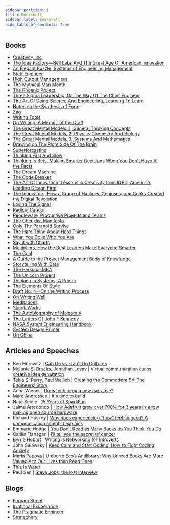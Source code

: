 ```yaml
---
sidebar_position: 1
title: Bookshelf
sidebar_label: Bookshelf
hide_table_of_contents: True
---
```


## Books

- [Creativity, Inc](https://www.amazon.ca/Creativity-Inc-Overcoming-Unseen-Inspiration/dp/0307361179/ref=sr_1_1?crid=3V1IRE4NVW88E&keywords=Creativity%2C+Inc&qid=1661032851&sprefix=creativity%2C+inc%2Caps%2C108&sr=8-1)
- [The Idea Factory—Bell Labs And The Great Age Of American Innovation](https://www.amazon.ca/Idea-Factory-Great-American-Innovation/dp/0143122797/ref=sr_1_1?crid=3OOQ8ACDIMNNT&keywords=The+Idea+Factory&qid=1661032870&sprefix=the+idea+factory%2Caps%2C86&sr=8-1)
- [An Elegant Puzzle, Systems of Engineering Management](https://www.amazon.ca/Elegant-Puzzle-Systems-Engineering-Management/dp/B07SH17YV4/ref=sr_1_1?crid=23PCE7GD717OK&keywords=an+elegant+puzzle&qid=1661032888&sprefix=an+elegant+puzzle%2Caps%2C102&sr=8-1)
- [Staff Engineer](https://www.amazon.ca/Staff-Engineer-Leadership-beyond-management/dp/1736417916/ref=tmm_pap_swatch_0?_encoding=UTF8&qid=1661032904&sr=1-1)
- [High Output Management](https://www.amazon.ca/High-Output-Management-Andrew-Grove/dp/0679762884/ref=sr_1_1?crid=24KC4Z2AV1DLA&keywords=High+Output+Management&qid=1661032920&s=books&sprefix=high+output+management%2Cstripbooks%2C76&sr=1-1)
- [The Mythical Man Month](https://www.amazon.ca/Mythical-Man-Month-Software-Engineering-Anniversary/dp/0201835959/ref=sr_1_1?keywords=the+mythical+man+month&qid=1661032935&s=books&sprefix=the+mythica%2Cstripbooks%2C103&sr=1-1)
- [The Phoenix Project](https://www.amazon.ca/Phoenix-Project-DevOps-Helping-Business/dp/1942788290/ref=sr_1_1?keywords=the+phoenix+project&qid=1661032948&s=books&sprefix=the+phoen%2Cstripbooks%2C107&sr=1-1)
- [Three Sigma Leadership, Or The Way Of The Chief Engineer](https://www.amazon.ca/Three-Sigma-Leadership-Engineer-Engineers/dp/B08CM6663R/ref=sr_1_1?crid=NT9UA8IKPPC6&keywords=Three+Sigma+Leadership&qid=1661032960&s=books&sprefix=three+sigma+leadership%2Cstripbooks%2C123&sr=1-1)
- [The Art Of Doing Science And Engineering, Learning To Learn](https://www.amazon.ca/Art-Doing-Science-Engineering-Learning-ebook/dp/B088TMLQDC/ref=sr_1_1?crid=1DV5D8A2LER42&keywords=The+Art+Of+Doing+Science+And+Engineering&qid=1661032977&s=books&sprefix=the+art+of+doing+science+and+engineering%2Cstripbooks%2C76&sr=1-1)
- [Notes on the Synthesis of Form](https://www.amazon.ca/Notes-Synthesis-Form-Christopher-Alexander/dp/0674627512/ref=sr_1_1?crid=GH8CT5NJ0BE9&keywords=Notes+on+the+Synthesis+of+Form&qid=1661032993&s=books&sprefix=notes+on+the+synthesis+of+form%2Cstripbooks%2C82&sr=1-1)
- [Zag](https://www.amazon.ca/ZAG-Strategy-High-Performance-Brands-One-Off-ebook/dp/B0058NXWMM/ref=sr_1_1?crid=MUBM3QTS61K2&keywords=zag&qid=1661033005&s=books&sprefix=zag%2Cstripbooks%2C98&sr=1-1)
- [Writing Tools](https://www.amazon.ca/Writing-Tools-Essential-Strategies-Writer/dp/0316014990/ref=sr_1_1?crid=1CXLR7XMGAJJO&keywords=Writing+Tools&qid=1661033021&s=books&sprefix=writing+tools%2Cstripbooks%2C73&sr=1-1)
- [On Writing: A Memoir of the Craft](https://www.amazon.ca/Writing-Memoir-Craft-Stephen-King/dp/1982159375/ref=sr_1_1?crid=1SUE1SMYK3PMU&keywords=On+Writing%3A+A+Memoir+of+the+Craft&qid=1661033039&s=books&sprefix=on+writing+a+memoir+of+the+craft%2Cstripbooks%2C87&sr=1-1)
- [The Great Mental Models, 1, General Thinking Concepts](https://www.amazon.ca/Great-Mental-Models-Thinking-Concepts/dp/1999449002/ref=sr_1_1?crid=3CL332SSHYJG0&keywords=The+Great+Mental+Models%2C+1%2C+General+Thinking+Concepts&qid=1661033056&s=books&sprefix=the+great+mental+models%2C+1%2C+general+thinking+concepts%2Cstripbooks%2C84&sr=1-1)
- [The Great Mental Models, 2, Physics Chemistry And Biology](https://www.amazon.ca/Great-Mental-Models-Physics-Chemistry/dp/1999449037/ref=sr_1_3?crid=3CL332SSHYJG0&keywords=The+Great+Mental+Models%2C+1%2C+General+Thinking+Concepts&qid=1661033066&s=books&sprefix=the+great+mental+models%2C+1%2C+general+thinking+concepts%2Cstripbooks%2C84&sr=1-3)
- [The Great Mental Models, 3, Systems And Mathematics](https://www.amazon.ca/Great-Mental-Models-Systems-Mathematics/dp/1999449061/ref=sr_1_3?crid=1Y1YS826STNOC&keywords=the+great+mental+models&qid=1661032598&sprefix=the+great+mental+models%2Caps%2C89&sr=8-3)
- [Drawing on The Right Side Of The Brain](https://www.amazon.ca/Drawing-Right-Side-Brain-Definitive/dp/1585429201/ref=sr_1_1?crid=2F2BBRXEX1D0&keywords=Drawing+on+The+Right+Side+Of+The+Brain&qid=1661033083&s=books&sprefix=drawing+on+the+right+side+of+the+brain%2Cstripbooks%2C92&sr=1-1)
- [Superforcasting](https://www.amazon.ca/Superforecasting-Science-Prediction-Philip-Tetlock/dp/0771070543/ref=sr_1_1?crid=EW0ZWTBMFROO&keywords=superforecasting&qid=1661033096&s=books&sprefix=superforecasting%2Cstripbooks%2C80&sr=1-1)
- [Thinking Fast And Slow](https://www.amazon.ca/Thinking-Fast-Slow-Daniel-Kahneman/dp/0385676530/ref=sr_1_1?crid=1JU17L4827P27&keywords=Thinking+Fast+And+Slow&qid=1661033109&s=books&sprefix=thinking+fast+and+slow%2Cstripbooks%2C132&sr=1-1)
- [Thinking In Bets, Making Smarter Decisions When You Don't Have All the Facts](https://www.amazon.ca/Thinking-Bets-Making-Smarter-Decisions/dp/0735216371/ref=sr_1_1?crid=3A8WB2ZW52TBN&keywords=Thinking+In+Bets%2C+Making+Smarter+Decisions+When+You+Don%27t+Have+All+the+Facts&qid=1661033131&s=books&sprefix=thinking+in+bets%2C+making+smarter+decisions+when+you+don%27t+have+all+the+facts%2Cstripbooks%2C87&sr=1-1)
- [The Dream Machine](https://www.amazon.com/Dream-Machine-M-Mitchell-Waldrop/dp/1732265119/ref=sr_1_1?crid=CK2F3E88QN0J&keywords=The+Dream+Machine&qid=1661033160&sprefix=the+dream+machine%2Caps%2C92&sr=8-1)
- [The Code Breaker](https://www.amazon.ca/Code-Breaker-Jennifer-Doudna-Editing/dp/1982115866/ref=sr_1_4?crid=14GORSHFE4B79&keywords=The+Code+Breaker&qid=1661033174&s=books&sprefix=the+code+breaker%2Cstripbooks%2C92&sr=1-4)
- [The Art Of Innovation, Lessons in Creativity from IDEO, America's Leading Design Firm](https://www.amazon.ca/Art-Innovation-Lessons-Creativity-Americas/dp/0385499841/ref=sr_1_1?crid=3TCA47YWFY4GG&keywords=The+Art+Of+Innovation%2C+Lessons+in+Creativity+from+IDEO%2C+America%27s+Leading+Design+Firm&qid=1661033195&s=books&sprefix=the+art+of+innovation%2C+lessons+in+creativity+from+ideo%2C+america%27s+leading+design+firm%2Cstripbooks%2C85&sr=1-1)
- [The Innovators, How a Group of Hackers, Geniuses, and Geeks Created the Digital Revolution](https://www.amazon.ca/Innovators-Hackers-Geniuses-Created-Revolution-ebook/dp/B00JGAS65Q/ref=sr_1_1?crid=1TASXTXHQU7PX&keywords=The+Innovators%2C+How+a+Group+of+Hackers%2C+Geniuses%2C+and+Geeks+Created+the+Digital+Revolution&qid=1661033210&s=books&sprefix=the+innovators%2C+how+a+group+of+hackers%2C+geniuses%2C+and+geeks+created+the+digital+revolution%2Cstripbooks%2C89&sr=1-1)
- [Losing The Signal](https://www.amazon.ca/Losing-Signal-Spectacular-Rise-Blackberry/dp/1443436186/ref=sr_1_1?crid=SWMV1GF25PLN&keywords=Losing+The+Signal&qid=1661033228&s=books&sprefix=losing+the+signal%2Cstripbooks%2C78&sr=1-1)
- [Radical Candor](https://www.amazon.ca/Radical-Candor-Revised-Kick-Ass-Humanity/dp/1250235375/ref=sr_1_1?crid=3VUQ6YG7DC5TK&keywords=Radical+Candor&qid=1661033240&s=books&sprefix=radical+candor%2Cstripbooks%2C88&sr=1-1)
- [Peopleware, Productive Projects and Teams](https://www.amazon.ca/Peopleware-Productive-Projects-Teams-3rd/dp/0321934113/ref=sr_1_1?crid=3IMBLA65D1G0V&keywords=Peopleware%2C+Productive+Projects+and+Teams&qid=1661033270&s=books&sprefix=peopleware%2C+productive+projects+and+teams%2Cstripbooks%2C79&sr=1-1)
- [The Checklist Manifesto](https://www.amazon.ca/Checklist-Manifesto-How-Things-Right/dp/0312430000/ref=sr_1_1?crid=GRBRV8GU3IVZ&keywords=The+Checklist+Manifesto&qid=1661033282&s=books&sprefix=the+checklist+manifesto%2Cstripbooks%2C94&sr=1-1)
- [Only The Paranoid Survive](https://www.amazon.ca/Only-Paranoid-Survive-Exploit-Challenge/dp/0385483821/ref=sr_1_1?crid=1HR95VLY23ZX&keywords=Only+The+Paranoid+Survive&qid=1661033293&s=books&sprefix=only+the+paranoid+survive%2Cstripbooks%2C77&sr=1-1)
- [The Hard Thing About Hard Things](https://www.amazon.ca/Hard-Thing-About-Things-Building/dp/0062273205/ref=sr_1_1?crid=3KF0RE78OLA99&keywords=The+Hard+Thing+About+Hard+Things&qid=1661033307&s=books&sprefix=the+hard+thing+about+hard+things%2Cstripbooks%2C86&sr=1-1)
- [What You Do Is Who You Are](https://www.amazon.ca/What-You-Do-Who-Are/dp/0062871331/ref=sr_1_1?crid=GL7WHGXZF3SY&keywords=What+You+Do+Is+Who+You+Are&qid=1661033320&s=books&sprefix=what+you+do+is+who+you+are%2Cstripbooks%2C86&sr=1-1)
- [Say it with Charts](https://www.amazon.ca/Say-Charts-Executives-Visual-Communication/dp/007136997X/ref=sr_1_1?crid=LAMHB18ODO5X&keywords=Say+it+with+Charts&qid=1661033339&s=books&sprefix=say+it+with+charts%2Cstripbooks%2C77&sr=1-1)
- [Multipliers, How the Best Leaders Make Everyone Smarter](https://www.amazon.ca/Multipliers-Revised-Updated-Leaders-Everyone/dp/0062663070/ref=sr_1_1?crid=2HQLTS3584V0M&keywords=Multipliers%2C+How+the+Best+Leaders+Make+Everyone+Smarter&qid=1661033354&s=books&sprefix=multipliers%2C+how+the+best+leaders+make+everyone+smarter%2Cstripbooks%2C84&sr=1-1)
- [The Goal](https://www.amazon.ca/Goal-Process-Ongoing-Improvement/dp/0884271951/ref=sr_1_1?crid=ZKWDI2CYI7P5&keywords=the+goal&qid=1661033370&s=books&sprefix=the+goal%2Cstripbooks%2C97&sr=1-1)
- [A Guide to the Project Management Body of Knowledge](https://www.amazon.ca/Guide-Project-Management-Knowledge-Pmbok/dp/1628256648/ref=sr_1_1?crid=2Z4JY2A0DYUKV&keywords=A+Guide+to+the+Project+Management+Body+of+Knowledge&qid=1661033381&s=books&sprefix=a+guide+to+the+project+management+body+of+knowledge%2Cstripbooks%2C83&sr=1-1)
- [Storytelling With Data](https://www.amazon.ca/Storytelling-Data-Visualization-Business-Professionals/dp/1119002257/ref=sr_1_1?crid=3HNRVWFY0V29V&keywords=Storytelling+With+Data&qid=1661033396&s=books&sprefix=storytelling+with+data%2Cstripbooks%2C85&sr=1-1)
- [The Personal MBA](https://www.amazon.ca/Personal-MBA-10th-Anniversary/dp/0525543023/ref=sr_1_1?crid=2JLUSH821CD50&keywords=The+Personal+MBA&qid=1661033409&s=books&sprefix=the+personal+mba%2Cstripbooks%2C133&sr=1-1)
- [The Unicorn Project](https://www.amazon.ca/Unicorn-Project-Developers-Disruption-Thriving/dp/1942788762/ref=sr_1_1?crid=1HJUNZAY01QO9&keywords=The+Unicorn+Project&qid=1661033419&s=books&sprefix=the+unicorn+project%2Cstripbooks%2C83&sr=1-1)
- [Thinking in Systems, A Primer](https://www.amazon.ca/Thinking-Systems-Primer-Donella-Meadows/dp/1603580557/ref=sr_1_1?crid=3CLE2F0WPF4GT&keywords=Thinking+in+Systems%2C+A+Primer&qid=1661033437&s=books&sprefix=the+unicorn+project%2Cstripbooks%2C221&sr=1-1)
- [The Elements Of Style](https://www.amazon.ca/Elements-Style-William-Strunk-Jr/dp/020530902X/ref=sr_1_1?crid=2U19EOQ02RIFW&keywords=The+Elements+Of+Style&qid=1661033449&s=books&sprefix=the+elements+of+style%2Cstripbooks%2C103&sr=1-1)
- [Draft No. 4—On the Writing Process](https://www.amazon.ca/Draft-No-4-Writing-Process/dp/0374537976/ref=sr_1_1?crid=10NZ5RTK461UZ&keywords=Draft+No.+4%E2%80%94On+the+Writing+Process&qid=1661033462&s=books&sprefix=draft+no+4+on+the+writing+process%2Cstripbooks%2C88&sr=1-1)
- [On Writing Well](https://www.amazon.ca/Writing-Well-Classic-Guide-Nonfiction/dp/0060891548/ref=sr_1_1?crid=39S2DW7F1GQRG&keywords=On+Writing+Well&qid=1661033474&s=books&sprefix=on+writing+well%2Cstripbooks%2C93&sr=1-1)
- [Meditations](https://www.amazon.ca/Meditations-New-Translation-Marcus-Aurelius/dp/0812968255/ref=sr_1_3?crid=1SQY0KDL9JP7C&keywords=meditations+marcus+aurelius&qid=1661033500&s=books&sprefix=meditations%2Cstripbooks%2C111&sr=1-3)
- [Skunk Works](https://www.amazon.ca/Skunk-Works-Personal-Memoir-Lockheed/dp/0316743003/ref=sr_1_1?crid=2XBWZU5HO6EKG&keywords=Skunk+Works&qid=1661033514&s=books&sprefix=skunk+works%2Cstripbooks%2C115&sr=1-1)
- [The Autobiography of Malcom X](https://www.amazon.ca/Autobiography-Malcolm-X-MALCOLM/dp/0345350685/ref=sr_1_1?crid=3CMH9GRADKJ0L&keywords=the+autobiography+of+malcolm+x&qid=1661033528&s=books&sprefix=the+autobiography+of+malcom+x%2Cstripbooks%2C74&sr=1-1)
- [The Letters Of John F Kennedy](https://www.amazon.ca/Letters-John-F-Kennedy/dp/1608193527/ref=sr_1_1?crid=362CBCEZEV6ZH&keywords=The+Letters+Of+John+F+Kennedy&qid=1661033540&s=books&sprefix=the+letters+of+john+f+kennedy%2Cstripbooks%2C109&sr=1-1)
- [NASA System Engineering Handbook](https://www.amazon.ca/NASA-Systems-Engineering-Handbook-Sp-2016-6105/dp/1680920901/ref=sr_1_1?crid=5J12ZAAOH6WG&keywords=NASA+System+Engineering+Handbook&qid=1661033554&s=books&sprefix=nasa+system+engineering+handbook%2Cstripbooks%2C77&sr=1-1)
- [System Design Primer](https://github.com/donnemartin/system-design-primer)
- [On China](https://www.amazon.ca/China-Henry-Kissinger/dp/0143175920/ref=sr_1_1?crid=13FC3R6ADT8X4&keywords=On+China&qid=1661033565&s=books&sprefix=on+china%2Cstripbooks%2C86&sr=1-1)

## Articles and Speeches

- Ben Horowitz | [Can Do vs. Can't Do Cultures](https://a16z.com/2014/02/06/6147/)
- Melanie S. Brucks, Jonathan Levav | [Virtual communication curbs creative idea generation](https://www.nature.com/articles/s41586-022-04643-y)
- Tekla S. Perry, Paul Wallich | [Creating the Commodore 64: The Engineers’ Story](https://spectrum.ieee.org/amp/commodore-64-2656808350)
- Anna Wiener | [Does tech need a new narrative?](https://www.newyorker.com/news/letter-from-silicon-valley/does-tech-need-a-new-narrative#intcid=_the-new-yorker-amp-bottom-recirc_68941b0d-2a97-4759-b37a-d2e20a1016ca_text2vec1)
- Marc Andressen | [It's time to build](https://future.a16z.com/its-time-to-build/)
- Nate Seidle | [15 Years of SparkFun](https://www.sparkfun.com/news/2571)
- Jaime Arredondo | [How Adafruit grew over 700% for 3 years in a row making open source hardware](https://boldandopen.com/adafruit-case-study/)
- Richard Huskey | [Why does experiencing “flow” feel so good? A communication scientist explains](https://bigthink.com/neuropsych/creative-flow/)
- Emmarie Hodge | [You Don’t Read as Many Books as You Think You Do](https://medium.com/no-echo/you-dont-read-as-many-books-as-you-think-you-do-199440d2cb32#:~:text=According%20to%20the%20Pew%20Research,Americans%20reading%204%20or%20less.)
- Caitlin Flanagan | [I’ll tell you the secret of cancer](https://www.theatlantic.com/health/archive/2021/08/caitlin-flanagan-secret-of-surviving-cancer/619844/)
- Byrne Hobart | [Writing is Networking for Introverts](https://byrnehobart.medium.com/writing-is-networking-for-introverts-5cac14ad4c77)
- John Selawsky | [Keep Calm and Start Coding: How to Fight Coding Anxiety](https://levelup.gitconnected.com/keep-calm-and-start-coding-how-to-fight-coding-anxiety-dee06efd8b9c)
- Maria Popova | [Umberto Eco’s Antilibrary: Why Unread Books Are More Valuable to Our Lives than Read Ones](https://www.themarginalian.org/2015/03/24/umberto-eco-antilibrary/)
- This Is Water
- Paul Sen | [Steve Jobs, the lost interview](https://en.wikipedia.org/wiki/Steve_Jobs:_The_Lost_Interview)

## Blogs

- [Farnam Street](https://fs.blog/)
- [Irrational Exuberance](https://lethain.com/)
- [The Pragmatic Engineer](https://www.pragmaticengineer.com/)
- [Stratechery](https://stratechery.com/)
